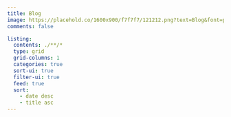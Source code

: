 ```yaml
---
title: Blog
image: https://placehold.co/1600x900/f7f7f7/121212.png?text=Blog&font=playfair-display
comments: false

listing:
  contents: ./**/*
  type: grid
  grid-columns: 1
  categories: true
  sort-ui: true
  filter-ui: true
  feed: true
  sort:
    - date desc
    - title asc
---
```


